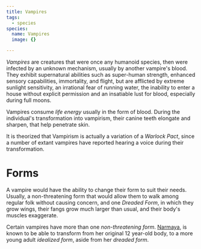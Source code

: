 ```yaml
---
title: Vampires
tags:
  - species
species:
  name: Vampires
  image: {}

---
```


*Vampires* are creatures that were once any humanoid species, then were infected
by an unknown mechanism, usually by another vampire's blood. They exhibit
supernatural abilities such as super-human strength, enhanced sensory
capabilities, immortality, and flight, but are afflicted by extreme sunlight
sensitivity, an irrational fear of running water, the inability to enter a house
without explicit permission and an insatiable lust for blood, especially during
full moons.

Vampires consume *life energy* usually in the form of blood. During the
individual's transformation into vampirism, their canine teeth elongate and
sharpen, that help penetrate skin.

It is theorized that Vampirism is actually a variation of a *Warlock Pact*,
since a number of extant vampires have reported hearing a voice during their
transformation.

# Forms

A vampire would have the ability to change their form to suit their needs.
Usually, a non-threatening form that would allow them to walk among regular folk
without causing concern, and one *Dreaded Form*, in which they grow wings, their
fangs grow much larger than usual, and their body's muscles exaggerate.

Certain vampires have more than one *non-threatening form*.
[Narmaya](/world/characters/narmaya/), is known to be able to transform from her
original 12 year-old body, to a more young adult *idealized form*, aside from
her *dreaded form*.
